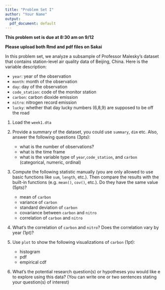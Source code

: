 ```yaml
---
title: "Problem Set I"
author: "Your Name"
output:
  pdf_document: default
---
```


**This problem set is due at 8:30 am on 9/12 ** 

**Please upload both Rmd and pdf files on Sakai**

In this problem set, we analyze a subsample of Professor Malesky's dataset that contains station-level air quality data of Beijing, China. Here is the variable description:

- `year`: year of the observation
- `month`: month of the observation
- `day`: day of the observation
- `code_station`: code of the monitor station
- `carbon`: carbon dioxide emission
- `nitro`: nitrogen record emission
- `lucky`: whether that day lucky numbers (6,8,9) are supposed to be off the road

1. Load the `week1.dta` 

2. Provide a summary of the dataset, you could use `summary`, `dim` etc. Also, answer the following questions (3pts):
    - what is the number of observations?
    - what is the time frame 
    - what is the variable type of `year`,`code_station`, and `carbon` (categorical, numeric, ordinal)

3. Compute the following statistic manually (you are only allowed to use basic functions like `sum`, `length`, etc.). Then compare the results with the built-in functions (e.g. `mean()`, ` cov()`, etc.). Do they have the same value (5pts)?
    - mean of `carbon`
    - variance of `carbon`
    - standard deviation of `carbon`
    - covariance between `carbon` and `nitro`
    - correlation of `carbon` and `nitro`

4. What's the correlation of `carbon` and `nitro`? Does the correlation vary by year (1pt)?
  
5. Use `plot` to show the following visualizations of `carbon` (1pt):
   - histogram
   - pdf
   - empirical cdf
    

6. What's the potential research question(s) or hypotheses you would like e to explore using this data? (You can write one or two sentences stating your question(s) of interest)






